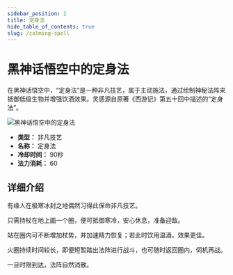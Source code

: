 ```yaml
---
sidebar_position: 2
title: 定身法
hide_table_of_contents: true
slug: /calming-spell
---
```


# 黑神话悟空中的定身法

在黑神话悟空中，“定身法”是一种非凡技艺，属于主动施法，通过绘制神秘法阵来抵御低级生物并增强饮酒效果。灵感源自原著《西游记》第五十回中描述的“定身法”。

<img
    src="https://image.informedainews.com/bsjwq4eiizq6id3vsjollyggl11tia4.gif"
    alt="黑神话悟空中的定身法"
/>

- **类型：** 非凡技艺
- **名称：** 定身法
- **冷却时间：** 90秒
- **法力消耗：** 60

## 详细介绍

有缘人在极寒冰封之地偶然习得此保命非凡技艺。

只需持杖在地上画一个圈，便可抵御寒冷，安心休息，准备迎敌。

站在圈内可不断增加杖势，并加速精力恢复；若此时饮用温酒，效果更佳。

火圈持续时间较长，即便短暂踏出法阵进行战斗，也可随时返回圈内，伺机再战。

一旦时限到达，法阵自然消散。
